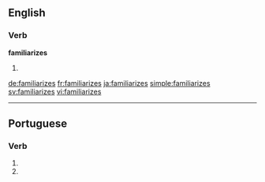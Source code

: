==English==

===Verb===
'''familiarizes'''

# {{third-person singular of|familiarize}}

[[de:familiarizes]]
[[fr:familiarizes]]
[[ja:familiarizes]]
[[simple:familiarizes]]
[[sv:familiarizes]]
[[vi:familiarizes]]

----
==Portuguese==

===Verb===
{{head|pt|verb form}}
# {{conjugation of|familiarizar||2|s|present|subjunctive|lang=pt}}
# {{conjugation of|familiarizar||2|s|negative|imperative|lang=pt}}
{{rfc-auto}}